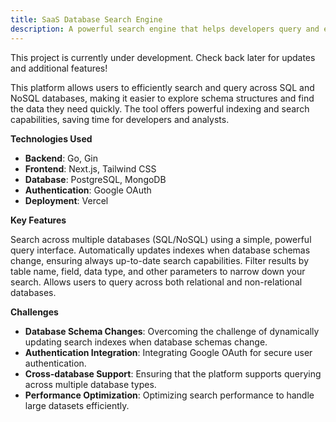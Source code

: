 ```yaml
---
title: SaaS Database Search Engine
description: A powerful search engine that helps developers query and explore database schemas across SQL and NoSQL systems.
---
```


<Note>
  This project is currently under development. Check back later for updates and
  additional features!
</Note>

This platform allows users to efficiently search and query across SQL and NoSQL databases, making it easier to explore schema structures and find the data they need quickly.
The tool offers powerful indexing and search capabilities, saving time for developers and analysts.

**Technologies Used**

- **Backend**: Go, Gin
- **Frontend**: Next.js, Tailwind CSS
- **Database**: PostgreSQL, MongoDB
- **Authentication**: Google OAuth
- **Deployment**: Vercel

**Key Features**

<Steps>
  <Step title="Unified Search Interface">
    Search across multiple databases (SQL/NoSQL) using a simple, powerful query
    interface.
  </Step>
  <Step title="Dynamic Indexing">
    Automatically updates indexes when database schemas change, ensuring always
    up-to-date search capabilities.
  </Step>
  <Step title="Advanced Filters">
    Filter results by table name, field, data type, and other parameters to
    narrow down your search.
  </Step>
  <Step title="Multi-database Support">
    Allows users to query across both relational and non-relational databases.
  </Step>
</Steps>

**Challenges**

- **Database Schema Changes**: Overcoming the challenge of dynamically
  updating search indexes when database schemas change.
- **Authentication Integration**: Integrating Google OAuth for secure user
  authentication.
- **Cross-database Support**: Ensuring that the platform supports querying
  across multiple database types.
- **Performance Optimization**: Optimizing search performance to handle large
  datasets efficiently.
